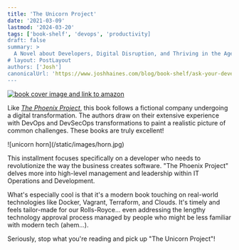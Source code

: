 ```yaml
---
title: 'The Unicorn Project'
date: '2021-03-09'
lastmod: '2024-03-20'
tags: ['book-shelf', 'devops', 'productivity]
draft: false
summary: >
  A Novel about Developers, Digital Disruption, and Thriving in the Age of Data
# layout: PostLayout
authors: ['Josh']
canonicalUrl: 'https://www.joshhaines.com/blog/book-shelf/ask-your-developer'
---
```


<div className="mx-auto w-1/3">
  <a href="https://www.amazon.com/Unicorn-Project-Developers-Disruption-Thriving/dp/1942788762">
    <img
      alt="book cover image and link to amazon"
      src="https://m.media-amazon.com/images/I/516WTV2WwvL._SY445_SX342_.jpg"
    />
  </a>
</div>

Like [_The Phoenix Project_](/blog/book-shelf/phoenix-project), this book follows a fictional company undergoing a digital transformation. The authors draw on their extensive experience with DevOps and DevSecOps transformations to paint a realistic picture of common challenges. These books are truly excellent!

<div className="-mx-2 flex flex-wrap justify-center overflow-hidden xl:-mx-2">
  <div className="my-1 w-full overflow-hidden px-2 xl:my-1 xl:w-1/2 xl:px-2">
    ![unicorn horn](/static/images/horn.jpg)
  </div>
</div>

This installment focuses specifically on a developer who needs to revolutionize the way the business creates software. "The Phoenix Project" delves more into high-level management and leadership within IT Operations and Development.

What's especially cool is that it's a modern book touching on real-world technologies like Docker, Vagrant, Terraform, and Clouds. It's timely and feels tailor-made for our Rolls-Royce... even addressing the lengthy technology approval process managed by people who might be less familiar with modern tech (ahem...).

Seriously, stop what you're reading and pick up "The Unicorn Project"!
